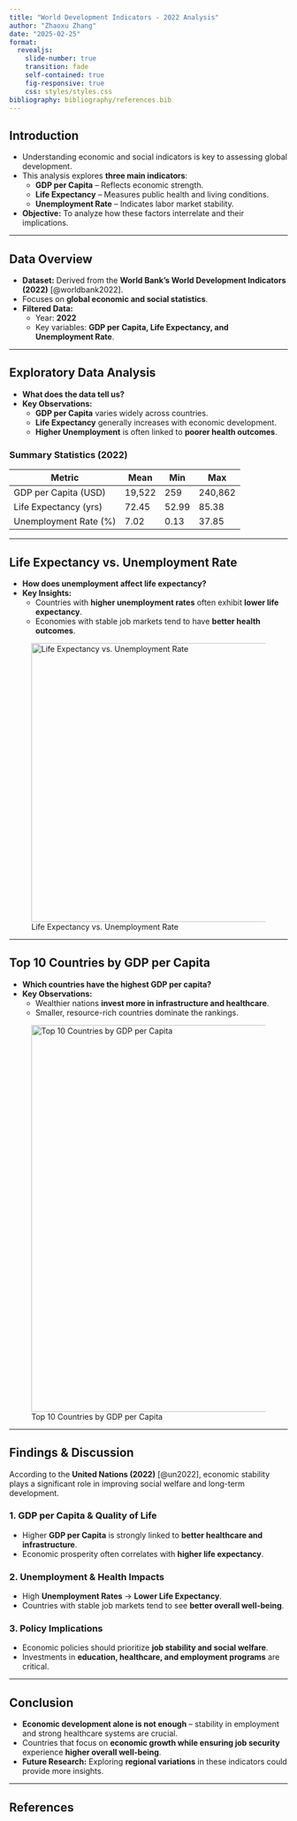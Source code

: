 ```yaml
---
title: "World Development Indicators - 2022 Analysis"
author: "Zhaoxu Zhang"
date: "2025-02-25"
format:
  revealjs:
    slide-number: true
    transition: fade
    self-contained: true
    fig-responsive: true
    css: styles/styles.css
bibliography: bibliography/references.bib
---
```


## **Introduction** {.slide-class data-transition="convex"}

-   Understanding economic and social indicators is key to assessing global development.
-   This analysis explores **three main indicators**:
    -   **GDP per Capita** – Reflects economic strength.
    -   **Life Expectancy** – Measures public health and living conditions.
    -   **Unemployment Rate** – Indicates labor market stability.
-   **Objective:** To analyze how these factors interrelate and their implications.

------------------------------------------------------------------------

## **Data Overview** {.slide-class data-transition="slide"}

-   **Dataset:** Derived from the **World Bank's World Development Indicators (2022)** [@worldbank2022].
-   Focuses on **global economic and social statistics**.
-   **Filtered Data:**
    -   Year: **2022**
    -   Key variables: **GDP per Capita, Life Expectancy, and Unemployment Rate**.

------------------------------------------------------------------------

## **Exploratory Data Analysis** {.slide-class data-transition="slide"}

-   **What does the data tell us?**
-   **Key Observations:**
    -   **GDP per Capita** varies widely across countries.
    -   **Life Expectancy** generally increases with economic development.
    -   **Higher Unemployment** is often linked to **poorer health outcomes**.

### **Summary Statistics (2022)**

| Metric                | Mean   | Min   | Max     |
|-----------------------|--------|-------|---------|
| GDP per Capita (USD)  | 19,522 | 259   | 240,862 |
| Life Expectancy (yrs) | 72.45  | 52.99 | 85.38   |
| Unemployment Rate (%) | 7.02   | 0.13  | 37.85   |

------------------------------------------------------------------------

## **Life Expectancy vs. Unemployment Rate** {.slide-class data-transition="slide"}

-   **How does unemployment affect life expectancy?**
-   **Key Insights:**
    -   Countries with **higher unemployment rates** often exhibit **lower life expectancy**.
    -   Economies with stable job markets tend to have **better health outcomes**.

::: center
![Life Expectancy vs. Unemployment Rate](figures/fig-life-unemployment.png){width="504"}
:::

------------------------------------------------------------------------

## **Top 10 Countries by GDP per Capita** {.slide-class data-transition="slide"}

-   **Which countries have the highest GDP per capita?**
-   **Key Observations:**
    -   Wealthier nations **invest more in infrastructure and healthcare**.
    -   Smaller, resource-rich countries dominate the rankings.

::: center
![Top 10 Countries by GDP per Capita](figures/fig-top-gdp.png){width="699"}
:::

------------------------------------------------------------------------

## **Findings & Discussion** {.slide-class data-transition="slide"}

According to the **United Nations (2022)** [@un2022], economic stability plays a significant role in improving social welfare and long-term development.

### **1. GDP per Capita & Quality of Life**

-   Higher **GDP per Capita** is strongly linked to **better healthcare and infrastructure**.
-   Economic prosperity often correlates with **higher life expectancy**.

### **2. Unemployment & Health Impacts**

-   High **Unemployment Rates** → **Lower Life Expectancy**.
-   Countries with stable job markets tend to see **better overall well-being**.

### **3. Policy Implications**

-   Economic policies should prioritize **job stability and social welfare**.
-   Investments in **education, healthcare, and employment programs** are critical.

------------------------------------------------------------------------

## **Conclusion** {.slide-class data-transition="slide"}

-   **Economic development alone is not enough** – stability in employment and strong healthcare systems are crucial.
-   Countries that focus on **economic growth while ensuring job security** experience **higher overall well-being**.
-   **Future Research:** Exploring **regional variations** in these indicators could provide more insights.

------------------------------------------------------------------------

## **References** {.slide-class data-transition="concave"}
